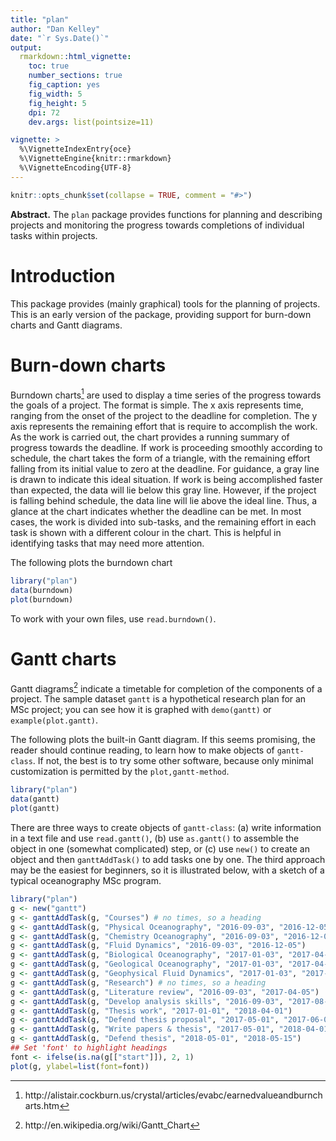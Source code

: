 ```yaml
---
title: "plan"
author: "Dan Kelley"
date: "`r Sys.Date()`"
output:
  rmarkdown::html_vignette:
    toc: true
    number_sections: true
    fig_caption: yes
    fig_width: 5
    fig_height: 5
    dpi: 72
    dev.args: list(pointsize=11)

vignette: >
  %\VignetteIndexEntry{oce}
  %\VignetteEngine{knitr::rmarkdown}
  %\VignetteEncoding{UTF-8}
---
```

<!-- edit vignettes/plan.Rmd then run with -->
<!-- devtools::build_vignettes() -->
<!-- in the console. -->

```r
knitr::opts_chunk$set(collapse = TRUE, comment = "#>")
```

**Abstract.** The `plan` package provides functions for planning and
describing projects and monitoring the progress towards completions of
individual tasks within projects.

# Introduction

This package provides (mainly graphical) tools for the planning of projects.
This is an early version of the package, providing support for burn-down
charts and Gantt diagrams.


# Burn-down charts

Burndown
charts^[http://alistair.cockburn.us/crystal/articles/evabc/earnedvalueandburncharts.htm]
are used to display a time series of the progress towards the goals of a
project.  The format is simple.  The x axis represents time, ranging from the
onset of the project to the deadline for completion.  The y axis represents the
remaining effort that is require to accomplish the work. As the work is carried
out, the chart provides a running summary of progress towards the deadline.  If
work is proceeding smoothly according to schedule, the chart takes the form of
a triangle, with the remaining effort falling from its initial value to zero at
the deadline. For guidance, a gray line is drawn to indicate this ideal
situation. If work is being accomplished faster than expected, the data will
lie below this gray line. However, if the project is falling behind schedule,
the data line will lie above the ideal line.  Thus, a glance at the chart
indicates whether the deadline can be met.  In most cases, the work is divided
into sub-tasks, and the remaining effort in each task is shown with a different
colour in the chart. This is helpful in identifying tasks that may need more
attention.

The following plots the burndown chart
```r
library("plan")
data(burndown)
plot(burndown)
```
To work with your own files, use `read.burndown()`.

# Gantt charts

Gantt diagrams^[http://en.wikipedia.org/wiki/Gantt_Chart] indicate a timetable
for completion of the components of a project. The sample dataset `gantt` is a
hypothetical research plan for an MSc project; you can see how it is graphed
with `demo(gantt)` or `example(plot.gantt)`.

The following plots the built-in Gantt diagram. If this seems promising, the
reader should continue reading, to learn how to make objects of `gantt-class`.
If not, the best is to try some other software, because only minimal
customization is permitted by the `plot,gantt-method`.

```r
library("plan")
data(gantt)
plot(gantt)
```

There are three ways to create objects of `gantt-class`: (a) write information
in a text file and use `read.gantt()`, (b) use `as.gantt()` to assemble the
object in one (somewhat complicated) step, or (c) use `new()` to create an
object and then `ganttAddTask()` to add tasks one by one. The third approach
may be the easiest for beginners, so it is illustrated below, with a sketch of
a typical oceanography MSc program.


```r
library("plan")
g <- new("gantt")
g <- ganttAddTask(g, "Courses") # no times, so a heading
g <- ganttAddTask(g, "Physical Oceanography", "2016-09-03", "2016-12-05")
g <- ganttAddTask(g, "Chemistry Oceanography", "2016-09-03", "2016-12-05")
g <- ganttAddTask(g, "Fluid Dynamics", "2016-09-03", "2016-12-05")
g <- ganttAddTask(g, "Biological Oceanography", "2017-01-03", "2017-04-05")
g <- ganttAddTask(g, "Geological Oceanography", "2017-01-03", "2017-04-05")
g <- ganttAddTask(g, "Geophysical Fluid Dynamics", "2017-01-03", "2017-04-05")
g <- ganttAddTask(g, "Research") # no times, so a heading
g <- ganttAddTask(g, "Literature review", "2016-09-03", "2017-04-05")
g <- ganttAddTask(g, "Develop analysis skills", "2016-09-03", "2017-08-01")
g <- ganttAddTask(g, "Thesis work", "2017-01-01", "2018-04-01")
g <- ganttAddTask(g, "Defend thesis proposal", "2017-05-01", "2017-06-01")
g <- ganttAddTask(g, "Write papers & thesis", "2017-05-01", "2018-04-01")
g <- ganttAddTask(g, "Defend thesis", "2018-05-01", "2018-05-15")
## Set 'font' to highlight headings
font <- ifelse(is.na(g[["start"]]), 2, 1)
plot(g, ylabel=list(font=font))
```

